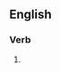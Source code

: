 ==English==

===Verb===
{{head|en|present participle}}

# {{present participle of|intertwine|lang=en|nocat=1}}